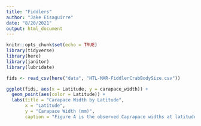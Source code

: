 ```yaml
---
title: "Fiddlers"
author: "Jake Eisaguirre"
date: "8/20/2021"
output: html_document
---
```


```r
knitr::opts_chunk$set(echo = TRUE)
library(tidyverse)
library(here)
library(janitor)
library(lubridate)
```


```r

fids <- read_csv(here("data", "HTL-MAR-FiddlerCrabBodySize.csv"))

```
```r
ggplot(fids, aes(x = Latitude, y = carapace_width)) + 
  geom_point(aes(color = Latitude)) +
  labs(title = "Carapace Width by Latitude",
       x = "Latitude", 
       y = "Carapace Width (mm)", 
       caption = "Figure A is the observed Caprapace widths at latitude degrees")
  
```

